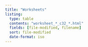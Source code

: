 ```yaml
---
title: "Worksheets"
listing:
  type: table
  contents: "worksheet_*_c32_*.html"
  fields: [file-modified, filename]
  sort: file-modified
  date-format: iso
---
```


